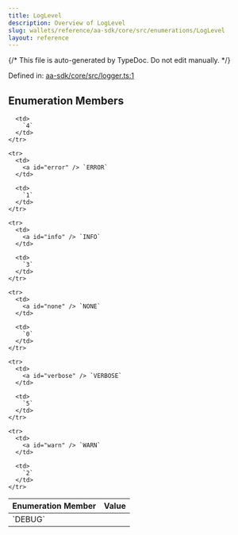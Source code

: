 ```yaml
---
title: LogLevel
description: Overview of LogLevel
slug: wallets/reference/aa-sdk/core/src/enumerations/LogLevel
layout: reference
---
```


{/* This file is auto-generated by TypeDoc. Do not edit manually. */}

Defined in: [aa-sdk/core/src/logger.ts:1](https://github.com/alchemyplatform/aa-sdk/blob/9df5be8c23af4e472bcb503c17766b16da0ad87d/aa-sdk/core/src/logger.ts#L1)

## Enumeration Members

<table>
  <thead>
    <tr>
      <th align="left">Enumeration Member</th>
      <th align="left">Value</th>
    </tr>
  </thead>

  <tbody>
    <tr>
      <td>
        <a id="debug" /> `DEBUG`
      </td>

      <td>
        `4`
      </td>
    </tr>

    <tr>
      <td>
        <a id="error" /> `ERROR`
      </td>

      <td>
        `1`
      </td>
    </tr>

    <tr>
      <td>
        <a id="info" /> `INFO`
      </td>

      <td>
        `3`
      </td>
    </tr>

    <tr>
      <td>
        <a id="none" /> `NONE`
      </td>

      <td>
        `0`
      </td>
    </tr>

    <tr>
      <td>
        <a id="verbose" /> `VERBOSE`
      </td>

      <td>
        `5`
      </td>
    </tr>

    <tr>
      <td>
        <a id="warn" /> `WARN`
      </td>

      <td>
        `2`
      </td>
    </tr>

  </tbody>
</table>
